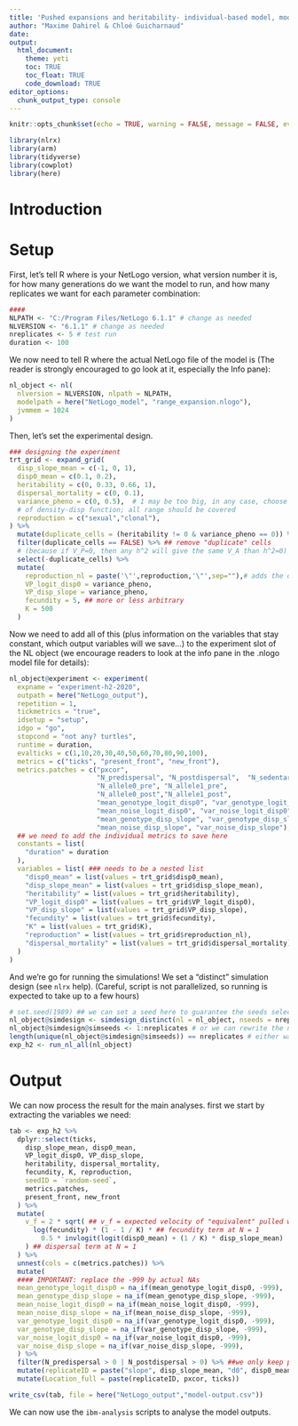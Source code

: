 ```yaml
---
title: 'Pushed expansions and heritability- individual-based model, model creation'
author: "Maxime Dahirel & Chloé Guicharnaud"
date:
output:
  html_document:
    theme: yeti
    toc: TRUE
    toc_float: TRUE
    code_download: TRUE
editor_options:
  chunk_output_type: console
---
```


```r
knitr::opts_chunk$set(echo = TRUE, warning = FALSE, message = FALSE, eval = FALSE)
```

```r
library(nlrx)
library(arm)
library(tidyverse)
library(cowplot)
library(here)
```

# Introduction

<!--to detail-->

# Setup

First, let's tell R where is your NetLogo version, what version number it is, for how many generations do we want the model to run, and how many replicates we want for each parameter combination:

```r
####
NLPATH <- "C:/Program Files/NetLogo 6.1.1" # change as needed
NLVERSION <- "6.1.1" # change as needed
nreplicates <- 5 # test run
duration <- 100
```

We now need to tell R where the actual NetLogo file of the model is (The reader is strongly encouraged to go look at it, especially the Info pane):

```r
nl_object <- nl(
  nlversion = NLVERSION, nlpath = NLPATH,
  modelpath = here("NetLogo_model", "range_expansion.nlogo"),
  jvmmem = 1024
)
```


Then, let's set the experimental design. <!--to detail-->

```r
### designing the experiment
trt_grid <- expand_grid(
  disp_slope_mean = c(-1, 0, 1),
  disp0_mean = c(0.1, 0.2),
  heritability = c(0, 0.33, 0.66, 1),
  dispersal_mortality = c(0, 0.1),
  variance_pheno = c(0, 0.5),  # 1 may be too big, in any case, choose by looking at initial distribution
  # of density-disp function; all range should be covered
  reproduction = c("sexual","clonal"),   
) %>%
  mutate(duplicate_cells = (heritability != 0 & variance_pheno == 0)) %>%
  filter(duplicate_cells == FALSE) %>% ## remove "duplicate" cells
  # (because if V_P=0, then any h^2 will give the same V_A than h^2=0)
  select(-duplicate_cells) %>%
  mutate(
    reproduction_nl = paste('\"',reproduction,'\"',sep=""),# adds the quote and escape needed to export the string to Netlogo
    VP_logit_disp0 = variance_pheno,
    VP_disp_slope = variance_pheno,
    fecundity = 5, ## more or less arbitrary
    K = 500
  )
```


Now we need to add all of this (plus information on the variables that stay constant, which output variables will we save...) to the experiment slot of the NL object (we encourage readers to look at the info pane in the .nlogo model file for details):

```r

nl_object@experiment <- experiment(
  expname = "experiment-h2-2020",
  outpath = here("NetLogo_output"),
  repetition = 1,
  tickmetrics = "true",
  idsetup = "setup",
  idgo = "go",
  stopcond = "not any? turtles",
  runtime = duration,
  evalticks = c(1,10,20,30,40,50,60,70,80,90,100),
  metrics = c("ticks", "present_front", "new_front"),
  metrics.patches = c("pxcor", 
                      "N_predispersal", "N_postdispersal",  "N_sedentary", "N_disp_dead",
                      "N_allele0_pre", "N_allele1_pre",
                      "N_allele0_post","N_allele1_post",
                      "mean_genotype_logit_disp0", "var_genotype_logit_disp0",
                      "mean_noise_logit_disp0", "var_noise_logit_disp0",  
                      "mean_genotype_disp_slope", "var_genotype_disp_slope",
                      "mean_noise_disp_slope", "var_noise_disp_slope"),
  ## we need to add the individual metrics to save here
  constants = list(
    "duration" = duration
  ),
  variables = list( ### needs to be a nested list
    "disp0_mean" = list(values = trt_grid$disp0_mean),
    "disp_slope_mean" = list(values = trt_grid$disp_slope_mean),
    "heritability" = list(values = trt_grid$heritability),
    "VP_logit_disp0" = list(values = trt_grid$VP_logit_disp0),
    "VP_disp_slope" = list(values = trt_grid$VP_disp_slope),
    "fecundity" = list(values = trt_grid$fecundity),
    "K" = list(values = trt_grid$K),
    "reproduction" = list(values = trt_grid$reproduction_nl),
    "dispersal_mortality" = list(values = trt_grid$dispersal_mortality)
  )
)
```


And we're go for running the simulations! We set a "distinct" simulation design (see `nlrx` help).
(Careful, script is not parallelized, so running <!--the final version--> is expected to take up to a few hours)

```r

# set.seed(1989) ## we can set a seed here to guarantee the seeds selected below are the same everytime
nl_object@simdesign <- simdesign_distinct(nl = nl_object, nseeds = nreplicates)
nl_object@simdesign@simseeds <- 1:nreplicates # or we can rewrite the nseeds here (to guarantee they are all different)
length(unique(nl_object@simdesign@simseeds)) == nreplicates # either way, check that all generated seeds are different
exp_h2 <- run_nl_all(nl_object)
```

# Output

We can now process the result for the main analyses. first we start by extracting the variables we need:

```r
tab <- exp_h2 %>%
  dplyr::select(ticks,
    disp_slope_mean, disp0_mean,
    VP_logit_disp0, VP_disp_slope,
    heritability, dispersal_mortality,
    fecundity, K, reproduction,
    seedID = `random-seed`,
    metrics.patches,
    present_front, new_front
  ) %>%
  mutate(
    v_f = 2 * sqrt( ## v_f = expected velocity of "equivalent" pulled wave:
      log(fecundity) * (1 - 1 / K) * ## fecundity term at N = 1
        0.5 * invlogit(logit(disp0_mean) + (1 / K) * disp_slope_mean)
    ) ## dispersal term at N = 1
  ) %>%
  unnest(cols = c(metrics.patches)) %>%
  mutate( 
  #### IMPORTANT: replace the -999 by actual NAs
  mean_genotype_logit_disp0 = na_if(mean_genotype_logit_disp0, -999),
  mean_genotype_disp_slope = na_if(mean_genotype_disp_slope, -999),
  mean_noise_logit_disp0 = na_if(mean_noise_logit_disp0, -999),
  mean_noise_disp_slope = na_if(mean_noise_disp_slope, -999),
  var_genotype_logit_disp0 = na_if(var_genotype_logit_disp0, -999),
  var_genotype_disp_slope = na_if(var_genotype_disp_slope, -999),
  var_noise_logit_disp0 = na_if(var_noise_logit_disp0, -999),
  var_noise_disp_slope = na_if(var_noise_disp_slope, -999),
  ) %>% 
  filter(N_predispersal > 0 | N_postdispersal > 0) %>% ##we only keep populated patches
  mutate(replicateID = paste("slope", disp_slope_mean, "d0", disp0_mean, "VP", VP_disp_slope, "h2", heritability, reproduction, seedID, sep = "_")) %>%
  mutate(Location_full = paste(replicateID, pxcor, ticks))
```


```r
write_csv(tab, file = here("NetLogo_output","model-output.csv"))
```

We can now use the `ibm-analysis` scripts to analyse the model outputs.
